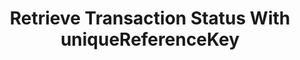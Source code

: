 ---
title: Retrieve Transaction Status With uniqueReferenceKey
openapi: 'GET /journalentries/transactionstatus/{reference}'
---